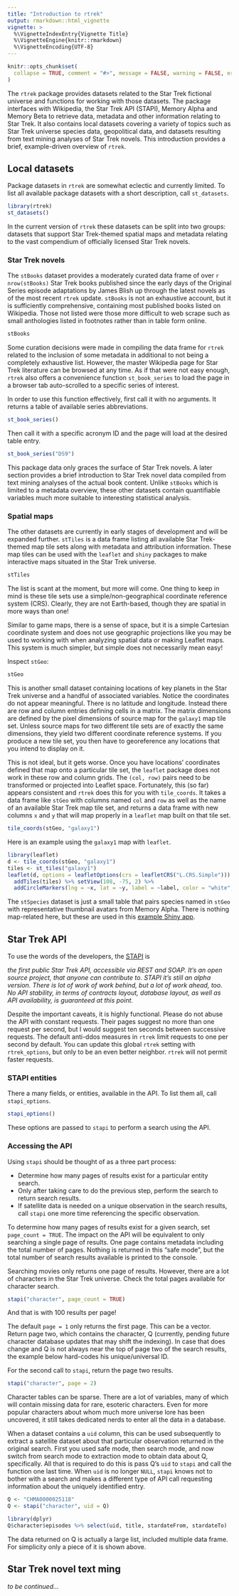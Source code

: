 ```yaml
---
title: "Introduction to rtrek"
output: rmarkdown::html_vignette
vignette: >
  %\VignetteIndexEntry{Vignette Title}
  %\VignetteEngine{knitr::rmarkdown}
  %\VignetteEncoding{UTF-8}
---
```


```r
knitr::opts_chunk$set(
  collapse = TRUE, comment = "#>", message = FALSE, warning = FALSE, error = FALSE, tidy = TRUE
)
```

The `rtrek` package provides datasets related to the Star Trek fictional universe and functions for working with those datasets. The package interfaces with Wikipedia, the Star Trek API (STAPI), Memory Alpha and Memory Beta to retrieve data, metadata and other information relating to Star Trek. It also contains local datasets covering a variety of topics such as Star Trek universe species data, geopolitical data, and datasets resulting from text mining analyses of Star Trek novels. This introduction provides a brief, example-driven overview of `rtrek`.

## Local datasets

Package datasets in `rtrek` are somewhat eclectic and currently limited. To list all available package datasets with a short description, call `st_datasets`.

```r
library(rtrek)
st_datasets()
```

In the current version of `rtrek` these datasets can be split into two groups: datasets that support Star Trek-themed spatial maps and metadata relating to the vast compendium of officially licensed Star Trek novels.

### Star Trek novels

The `stBooks` dataset provides a moderately curated data frame of over `r nrow(stBooks)` Star Trek books published since the early days of the Original Series episode adaptations by James Blish up through the latest novels as of the most recent `rtrek` update. `stBooks` is not an exhaustive account, but it is sufficiently comprehensive, containing most published books listed on Wikipedia. Those not listed were those more difficult to web scrape such as small anthologies listed in footnotes rather than in table form online.

```r
stBooks
```

Some curation decisions were made in compiling the data frame for `rtrek` related to the inclusion of some metadata in additional to not being a completely exhaustive list. However, the master Wikipedia page for Star Trek literature can be browsed at any time. As if that were not easy enough, `rtrek` also offers a convenience function `st_book_series` to load the page in a browser tab auto-scrolled to a specific series of interest.

In order to use this function effectively, first call it with no arguments. It returns a table of available series abbreviations.

```r
st_book_series()
```

Then call it with a specific acronym ID and the page will load at the desired table entry.

```r
st_book_series("DS9")
```

This package data only graces the surface of Star Trek novels. A later section provides a brief introduction to Star Trek novel data compiled from text mining analyses of the actual book content. Unlike `stBooks` which is limited to a metadata overview, these other datasets contain quantifiable variables much more suitable to interesting statistical analysis.

### Spatial maps

The other datasets are currently in early stages of development and will be expanded further. `stTiles` is a data frame listing all available Star Trek-themed map tile sets along with metadata and attribution information. These map tiles can be used with the `leaflet` and `shiny` packages to make interactive maps situated in the Star Trek universe.

```r
stTiles
```

The list is scant at the moment, but more will come. One thing to keep in mind is these tile sets use a simple/non-geographical coordinate reference system (CRS). Clearly, they are not Earth-based, though they are spatial in more ways than one!

Similar to game maps, there is a sense of space, but it is a simple Cartesian coordinate system and does not use geographic projections like you may be used to working with when analyzing spatial data or making Leaflet maps. This system is much simpler, but simple does not necessarily mean easy!

Inspect `stGeo`:

```r
stGeo
```

This is another small dataset containing locations of key planets in the Star Trek universe and a handful of associated variables. Notice the coordinates do not appear meaningful. There is no latitude and longitude. Instead there are row and column entries defining cells in a matrix. The matrix dimensions are defined by the pixel dimensions of source map for the `galaxy1` map tile set. Unless source maps for two different tile sets are of exactly the same dimensions, they yield two different coordinate reference systems. If you produce a new tile set, you then have to georeference any locations that you intend to display on it.

This is not ideal, but it gets worse. Once you have locations' coordinates defined that map onto a particular tile set, the `leaflet` package does not work in these row and column grids. The `(col, row)` pairs need to be transformed or projected into Leaflet space. Fortunately, this (so far) appears consistent and `rtrek` does this for you with `tile_coords`. It takes a data frame like `stGeo` with columns named `col` and `row` as well as the name of an available Star Trek map tile set, and returns a data frame with new columns `x` and `y` that will map properly in a `leaflet` map built on that tile set.

```r
tile_coords(stGeo, "galaxy1")
```

Here is an example using the `galaxy1` map with `leaflet`.

```r
library(leaflet)
d <- tile_coords(stGeo, "galaxy1")
tiles <- st_tiles("galaxy1")
leaflet(d, options = leafletOptions(crs = leafletCRS("L.CRS.Simple"))) %>%
  addTiles(tiles) %>% setView(108, -75, 2) %>%
  addCircleMarkers(lng = ~x, lat = ~y, label = ~label, color = "white", radius = 20)
```

The `stSpecies` dataset is just a small table that pairs species named in `stGeo` with representative thumbnail avatars from Memory Alpha. There is nothing map-related here, but these are used in this [example Shiny app](https://uasnap.shinyapps.io/stsc/).

## Star Trek API

To use the words of the developers, the [STAPI](http://stapi.co/) is

*the first public Star Trek API, accessible via REST and SOAP. It's an open source project, that anyone can contribute to. STAPI it's still an alpha version. There is lot of work of work behind, but a lot of work ahead, too. No API stability, in terms of contracts layout, database layout, as well as API availability, is guaranteed at this point.*

Despite the important caveats, it is highly functional. Please do not abuse the API with constant requests. Their pages suggest no more than one request per second, but I would suggest ten seconds between successive requests. The default anti-ddos measures in `rtrek` limit requests to one per second by default. You can update this global `rtrek` setting with `rtrek_options`, but only to be an even better neighbor. `rtrek` will not permit faster requests.

### STAPI entities

There a many fields, or entities, available in the API. To list them all, call `stapi_options`.

```r
stapi_options()
```

These options are passed to `stapi` to perform a search using the API.

### Accessing the API

Using `stapi` should be thought of as a three part process:

*    Determine how many pages of results exist for a particular entity search.
*    Only after taking care to do the previous step, perform the search to return search results.
*    If satellite data is needed on a unique observation in the search results, call `stapi` one more time referencing the specific observation.

To determine how many pages of results exist for a given search, set `page_count = TRUE`. The impact on the API will be equivalent to only searching a single page of results. One page contains metadata including the total number of pages. Nothing is returned in this "safe mode", but the total number of search results available is printed to the console.

Searching movies only returns one page of results. However, there are a lot of characters in the Star Trek universe. Check the total pages available for character search.

```r
stapi("character", page_count = TRUE)
```

And that is with 100 results per page!

The default `page = 1` only returns the first page. This can be a vector. Return page two, which contains the character, Q (currently, pending future character database updates that may shift the indexing). In case that does change and Q is not always near the top of page two of the search results, the example below hard-codes his unique/universal ID.

For the second call to `stapi`, return the page two results.

```r
stapi("character", page = 2)
```

Character tables can be sparse. There are a lot of variables, many of which will contain missing data for rare, esoteric characters. Even for more popular characters about whom much more universe lore has been uncovered, it still takes dedicated nerds to enter all the data in a database.

When a dataset contains a `uid` column, this can be used subsequently to extract a satellite dataset about that particular observation returned in the original search. First you used safe mode, then search mode, and now switch from search mode to extraction mode to obtain data about Q, specifically. All that is required to do this is pass Q's `uid` to `stapi` and call the function one last time. When `uid` is no longer `NULL`, `stapi` knows not to bother with a search and makes a different type of API call requesting information about the uniquely identified entry.

```r
Q <- "CHMA0000025118"
Q <- stapi("character", uid = Q)

library(dplyr)
Q$character$episodes %>% select(uid, title, stardateFrom, stardateTo)
```
The data returned on Q is actually a large list, included multiple data frame. For simplicity only a piece of it is shown above.

## Star Trek novel text ming

*to be continued...*
